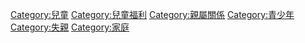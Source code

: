 {{Catmore}}

[[Category:兒童|Category:兒童]]
[[Category:兒童福利|Category:兒童福利]]
[[Category:親屬關係|Category:親屬關係]]
[[Category:青少年|Category:青少年]]
[[Category:失親|Category:失親]]
[[Category:家庭|Category:家庭]]